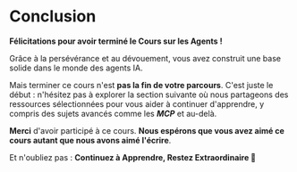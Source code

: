 # Conclusion

**Félicitations pour avoir terminé le Cours sur les Agents !** 

Grâce à la persévérance et au dévouement, vous avez construit une base solide dans le monde des agents IA.

Mais terminer ce cours n'est **pas la fin de votre parcours**. C'est juste le début : n'hésitez pas à explorer la section suivante où nous partageons des ressources sélectionnées pour vous aider à continuer d'apprendre, y compris des sujets avancés comme les ***MCP*** et au-delà.

**Merci** d'avoir participé à ce cours. **Nous espérons que vous avez aimé ce cours autant que nous avons aimé l'écrire**.

Et n'oubliez pas : **Continuez à Apprendre, Restez Extraordinaire 🤗**